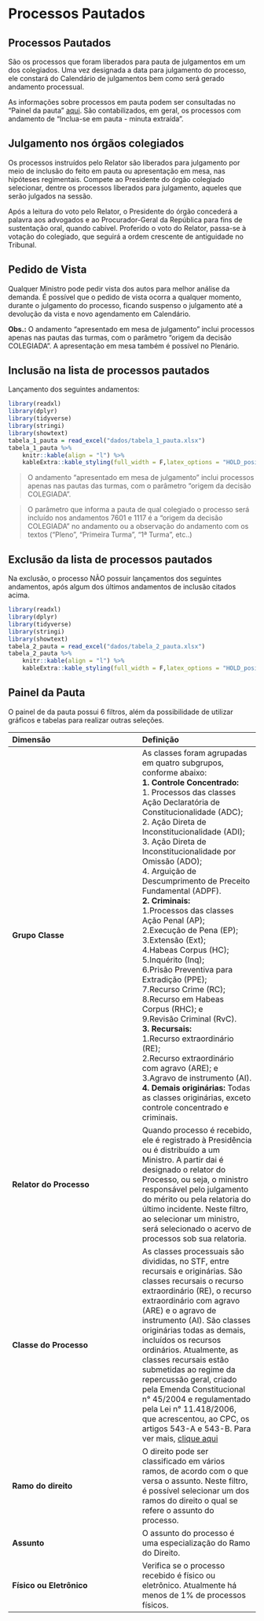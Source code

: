# Processos Pautados

## Processos Pautados
São os processos que foram liberados para pauta de julgamentos em um dos colegiados. Uma vez designada a data para julgamento do processo, ele constará do Calendário de julgamentos bem como será gerado andamento processual.

As informações sobre processos em pauta podem ser consultadas no "Painel da pauta" [aqui](https://transparencia.stf.jus.br/single/?appid=1dc722ab-891b-4ae9-9ee5-94f7800ac874&sheet=191cc290-f75b-43d9-9957-37903c87cd90&select=Orgao_Julgador,Plen%C3%A1rio).
São contabilizados, em geral, os processos com andamento de "Inclua-se em pauta - minuta extraída".

## Julgamento nos órgãos colegiados 
Os processos instruídos pelo Relator são liberados para julgamento por meio de inclusão do feito em pauta ou apresentação em mesa, nas hipóteses regimentais. Compete ao Presidente do órgão colegiado selecionar, dentre os processos liberados para julgamento, aqueles que serão julgados na sessão.

Após a leitura do voto pelo Relator, o Presidente do órgão concederá a palavra aos advogados e ao Procurador-Geral da República para fins de sustentação oral, quando cabível. Proferido o voto do Relator, passa-se à votação do colegiado, que seguirá a ordem crescente de antiguidade no Tribunal.

## Pedido de Vista

Qualquer Ministro pode pedir vista dos autos para melhor análise da demanda. É possível que o pedido de vista ocorra a qualquer momento, durante o julgamento do processo, ficando suspenso o julgamento até a devolução da vista e novo agendamento em Calendário.

**Obs.:** O andamento "apresentado em mesa de julgamento" inclui processos apenas nas pautas das turmas, com o parâmetro “origem da decisão COLEGIADA”. A apresentação em mesa também é possível no Plenário.

## Inclusão na lista de processos pautados

Lançamento dos seguintes andamentos:


```r
library(readxl)
library(dplyr)
library(tidyverse)
library(stringi)
library(showtext)
tabela_1_pauta = read_excel("dados/tabela_1_pauta.xlsx")
tabela_1_pauta %>%
    knitr::kable(align = "l") %>% 
    kableExtra::kable_styling(full_width = F,latex_options = "HOLD_position",font_size = 14)
```

>O andamento "apresentado em mesa de julgamento" inclui processos apenas nas pautas das turmas, com o parâmetro “origem da decisão COLEGIADA”.

>O parâmetro que informa a pauta de qual colegiado o processo será incluído nos andamentos 7601 e 1117 é a “origem da decisão COLEGIADA” no andamento ou a observação do andamento com os textos (“Pleno”, “Primeira Turma”, “1ª Turma”, etc..)

## Exclusão da lista de processos pautados

Na exclusão, o processo NÃO possuir lançamentos dos seguintes andamentos, após algum dos últimos andamentos de inclusão citados acima.

```r
library(readxl)
library(dplyr)
library(tidyverse)
library(stringi)
library(showtext)
tabela_2_pauta = read_excel("dados/tabela_2_pauta.xlsx")
tabela_2_pauta %>%
    knitr::kable(align = "l") %>% 
    kableExtra::kable_styling(full_width = F,latex_options = "HOLD_position",font_size = 14)
```

## Painel da Pauta

O painel de da pauta possui 6 filtros, além da possibilidade de utilizar gráficos e tabelas para realizar outras seleções. 

| Dimensão | Definição |
| :----------| :---------|
| **Grupo Classe** | As classes foram agrupadas em quatro subgrupos, conforme abaixo:<br>**1. Controle Concentrado:**<br> 1. Processos das classes Ação Declaratória de Constitucionalidade (ADC); <br> 2. Ação Direta de Inconstitucionalidade (ADI); <br> 3. Ação Direta de Inconstitucionalidade por Omissão (ADO); <br>4. Arguição de Descumprimento de Preceito Fundamental (ADPF). <br>**2. Criminais:**<br> 1.Processos das classes Ação Penal (AP); <br> 2.Execução de Pena (EP); <br> 3.Extensão (Ext); <br> 4.Habeas Corpus (HC); <br> 5.Inquérito (Inq); <br> 6.Prisão Preventiva para Extradição (PPE);<br> 7.Recurso Crime (RC); <br> 8.Recurso em Habeas Corpus (RHC); e <br> 9.Revisão Criminal (RvC).<br>**3. Recursais:** <br> 1.Recurso extraordinário (RE);<br> 2.Recurso extraordinário com agravo (ARE); e <br> 3.Agravo de instrumento (AI). <br>**4. Demais originárias:** Todas as classes originárias, exceto controle concentrado e criminais.|
| **Relator do Processo** | Quando processo é recebido, ele é registrado à Presidência ou é distribuído a um Ministro. A partir dai é designado o relator do Processo, ou seja, o ministro responsável pelo julgamento do mérito ou pela relatoria do último incidente. Neste filtro, ao selecionar um ministro, será selecionado o acervo de processos sob sua relatoria. | 
|**Classe do Processo** | As classes processuais são divididas, no STF, entre recursais e originárias. São classes recursais o recurso extraordinário (RE), o recurso extraordinário com agravo (ARE) e o agravo de instrumento (AI). São classes originárias todas as demais, incluídos os recursos ordinários. Atualmente, as classes recursais estão submetidas ao regime da repercussão geral, criado pela Emenda Constitucional n° 45/2004 e regulamentado pela Lei n° 11.418/2006, que acrescentou, ao CPC, os artigos 543-A e 543-B. Para ver mais, [clique aqui](https://app.gitbook.com/@glossario/s/glossario/~/drafts/-MegelAClcCRkkC6ve2p/v/master/introducao/o-que-e-possivel-pesquisar/classes-processuais)| 
|**Ramo do direito**|O direito pode ser classificado em vários ramos, de acordo com o que versa o assunto. Neste filtro, é possível selecionar um dos ramos do direito o qual se refere o assunto do processo.|
|**Assunto**|O assunto do processo é uma especialização do Ramo do Direito.|
|**Físico ou Eletrônico**|Verifica se o processo recebido é físico ou eletrônico. Atualmente há menos de 1% de processos físicos.|
